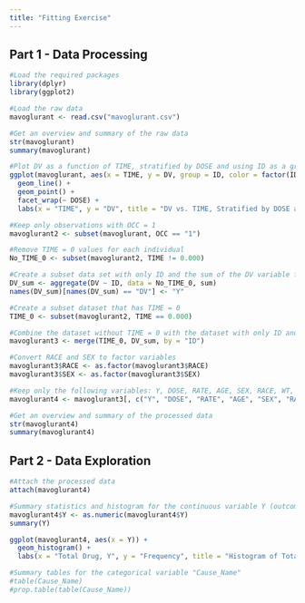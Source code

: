 ---
title: "Fitting Exercise"
---


## Part 1 - Data Processing

```{r}
#Load the required packages
library(dplyr)
library(ggplot2)

#Load the raw data
mavoglurant <- read.csv("mavoglurant.csv")

#Get an overview and summary of the raw data
str(mavoglurant)
summary(mavoglurant)

#Plot DV as a function of TIME, stratified by DOSE and using ID as a grouping factor
ggplot(mavoglurant, aes(x = TIME, y = DV, group = ID, color = factor(ID))) +
  geom_line() +
  geom_point() +
  facet_wrap(~ DOSE) +
  labs(x = "TIME", y = "DV", title = "DV vs. TIME, Stratified by DOSE and Grouped by ID")

#Keep only observations with OCC = 1
mavoglurant2 <- subset(mavoglurant, OCC == "1")

#Remove TIME = 0 values for each individual
No_TIME_0 <- subset(mavoglurant2, TIME != 0.000)

#Create a subset data set with only ID and the sum of the DV variable for each individual; rename the DV variable to Y
DV_sum <- aggregate(DV ~ ID, data = No_TIME_0, sum)
names(DV_sum)[names(DV_sum) == "DV"] <- "Y"

#Create a subset dataset that has TIME = 0
TIME_0 <- subset(mavoglurant2, TIME == 0.000)

#Combine the dataset without TIME = 0 with the dataset with only ID and Y
mavoglurant3 <- merge(TIME_0, DV_sum, by = "ID")

#Convert RACE and SEX to factor variables
mavoglurant3$RACE <- as.factor(mavoglurant3$RACE)
mavoglurant3$SEX <- as.factor(mavoglurant3$SEX)

#Keep only the following variables: Y, DOSE, RATE, AGE, SEX, RACE, WT, HT
mavoglurant4 <- mavoglurant3[, c("Y", "DOSE", "RATE", "AGE", "SEX", "RACE", "WT", "HT")]

#Get an overview and summary of the processed data
str(mavoglurant4)
summary(mavoglurant4)
```


## Part 2 - Data Exploration

```{r}
#Attach the processed data
attach(mavoglurant4)

#Summary statistics and histogram for the continuous variable Y (outcome)
mavoglurant4$Y <- as.numeric(mavoglurant4$Y)
summary(Y)

ggplot(mavoglurant4, aes(x = Y)) +
  geom_histogram() +
  labs(x = "Total Drug, Y", y = "Frequency", title = "Histogram of Total Drug, Y")
```



```{r}
#Summary tables for the categorical variable "Cause_Name"
#table(Cause_Name)
#prop.table(table(Cause_Name))
```

